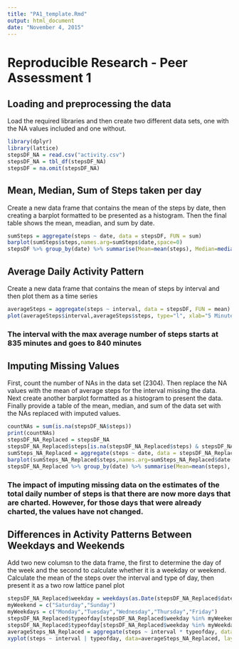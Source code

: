 ```yaml
---
title: "PA1_template.Rmd"
output: html_document
date: "November 4, 2015"
---
```


# Reproducible Research - Peer Assessment 1

## Loading and preprocessing the data

Load the required libraries and then create two different data sets, one with the NA values included and one without. 
```r
library(dplyr)
library(lattice)
stepsDF_NA = read.csv("activity.csv")
stepsDF_NA = tbl_df(stepsDF_NA)
stepsDF = na.omit(stepsDF_NA)
```

## Mean, Median, Sum of Steps taken per day

Create a new data frame that contains the mean of the steps by date, then creating a barplot formatted to be presented as a histogram. Then the final table shows the mean, meadian, and sum by date.
```r
sumSteps = aggregate(steps ~ date, data = stepsDF, FUN = sum)
barplot(sumSteps$steps,names.arg=sumSteps$date,space=0)
stepsDF %>% group_by(date) %>% summarise(Mean=mean(steps), Median=median(steps), Sum=sum(steps))
```

## Average Daily Activity Pattern

Create a new data frame that contains the mean of steps by interval and then plot them as a time series
```r
averageSteps = aggregate(steps ~ interval, data = stepsDF, FUN = mean)
plot(averageSteps$interval,averageSteps$steps, type="l", xlab="5 Minute Intervals", ylab="Number of Steps", main="Average Daily Activiy")
```

### The interval with the max average number of steps starts at 835 minutes and goes to 840 minutes

## Imputing Missing Values

First, count the number of NAs in the data set (2304). Then replace the NA values with the mean of average steps for the interval missing the data. Next create another barplot formatted as a histogram to present the data. Finally provide a table of the mean, median, and sum of the data set with the NAs replaced with imputed values.
```r
countNAs = sum(is.na(stepsDF_NA$steps))
print(countNAs)
stepsDF_NA_Replaced = stepsDF_NA
stepsDF_NA_Replaced$steps[is.na(stepsDF_NA_Replaced$steps) & stepsDF_NA_Replaced$interval == averageSteps$interval] = averageSteps$steps
sumSteps_NA_Replaced = aggregate(steps ~ date, data = stepsDF_NA_Replaced, FUN = sum)
barplot(sumSteps_NA_Replaced$steps,names.arg=sumSteps_NA_Replaced$date,space=0)
stepsDF_NA_Replaced %>% group_by(date) %>% summarise(Mean=mean(steps), Median=median(steps), Sum=sum(steps))
```
### The impact of imputing missing data on the estimates of the total daily number of steps is that there are now more days that are charted. However, for those days that were already charted, the values have not changed.

## Differences in Activity Patterns Between Weekdays and Weekends

Add two new columsn to the data frame, the first to determine the day of the week and the second to calculate whether it is a weekday or weekend. Calculate the mean of the steps over the interval and type of day, then present it as a two row lattice panel plot
```r
stepsDF_NA_Replaced$weekday = weekdays(as.Date(stepsDF_NA_Replaced$date))
myWeekend = c("Saturday","Sunday")
myWeekdays = c("Monday","Tuesday","Wednesday","Thursday","Friday")
stepsDF_NA_Replaced$typeofday[stepsDF_NA_Replaced$weekday %in% myWeekend] = "weekend"
stepsDF_NA_Replaced$typeofday[stepsDF_NA_Replaced$weekday %in% myWeekdays] = "weekday"
averageSteps_NA_Replaced = aggregate(steps ~ interval * typeofday, data = stepsDF_NA_Replaced, FUN = mean)
xyplot(steps ~ interval | typeofday, data=averageSteps_NA_Replaced, layout=c(1,2),type="l")
```
